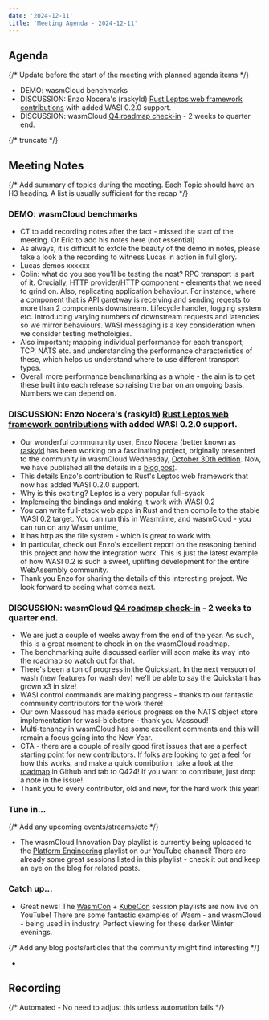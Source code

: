 ```yaml
---
date: '2024-12-11'
title: 'Meeting Agenda - 2024-12-11'
---
```


## Agenda

{/* Update before the start of the meeting with planned agenda items */}

- DEMO: wasmCloud benchmarks
- DISCUSSION: Enzo Nocera's (raskyld) [Rust Leptos web framework contributions](https://wasmcloud.com/blog/2024-12-10-leptos-and-wasi-0.2-for-full-stack-wasm-development) with added WASI 0.2.0 support.
- DISCUSSION: wasmCloud [Q4 roadmap check-in](https://github.com/orgs/wasmCloud/projects/7/views/12) - 2 weeks to quarter end.

{/* truncate */}

## Meeting Notes

{/* Add summary of topics during the meeting. Each Topic should have an H3 heading. A list is usually sufficient for the recap */}

### DEMO: wasmCloud benchmarks

- CT to add recording notes after the fact - missed the start of the meeting. Or Eric to add his notes here (not essential)
- As always, it is difficult to extole the beauty of the demo in notes, please take a look a the recording to witness Lucas in action in full glory.
- Lucas demos xxxxxx
- Colin: what do you see you'll be testing the nost? RPC transport is part of it. Crucially, HTTP provider/HTTP component - elements that we need to grind on. Also, replicating application behaviour. For instance, where a component that is API garetway is receiving and sending reqests to more than 2 components downstream. Lifecycle handler, logging system etc. Introducing varying numbers of downstream requests and latencies so we mirror behaviours. WASI messaging is a key consideration when we consider testing metholoigies.
- Also important; mapping individual performance for each transport; TCP, NATS etc. and understanding the performance characteristics of these, which helps us understand where to use different transport types.
- Overall more performance benchmarking as a whole - the aim is to get these built into each release so raising the bar on an ongoing basis. Numbers we can depend on.

### DISCUSSION: Enzo Nocera's (raskyld) [Rust Leptos web framework contributions](https://wasmcloud.com/blog/2024-12-10-leptos-and-wasi-0.2-for-full-stack-wasm-development) with added WASI 0.2.0 support.

- Our wonderful commununity user, Enzo Nocera (better known as [raskyld](https://github.com/raskyld) has been working on a fascinating project, originally presented to the community in wasmCloud Wednesday, [October 30th edition](https://wasmcloud.com/community/2024/10/30/community-meeting). Now, we have published all the details in a [blog post](https://wasmcloud.com/blog/2024-12-10-leptos-and-wasi-0.2-for-full-stack-wasm-development).
- This details Enzo's contribution to Rust's Leptos web framework that now has added WASI 0.2.0 support.
- Why is this exciting? Leptos is a very popular full-syack
- Implemeing the bindings and making it work with WASI 0.2
- You can write full-stack web apps in Rust and then compile to the stable WASI 0.2 target. You can run this in Wasmtime, and wasmCloud - you can run on any Wasm untime,
- It has http as the file system - which is great to work with.
- In particular, check out Enzo's excellent report on the reasoning behind this project and how the integration work.
This is just the latest example of how WASI 0.2 is such a sweet, uplifting development for the entire WebAssembly community.
- Thank you Enzo for sharing the details of this interesting project. We look forward to seeing what comes next.

### DISCUSSION: wasmCloud [Q4 roadmap check-in](https://github.com/orgs/wasmCloud/projects/7/views/12) - 2 weeks to quarter end.

- We are just a couple of weeks away from the end of the year. As such, this is a great moment to check in on the wasmCloud roadmap.
- The benchmarking suite discussed earlier will soon make its way into the roadmap so watch out for that.
- There's been a ton of progress in the Quickstart. In the next versuon of wash (new features for wash dev) we'll be able to say the Quickstart has grown x3 in size!
- WASI control commands are making progress - thanks to our fantastic community contributors for the work there!
- Our own Massoud has made serious progress on the NATS object store implementation for wasi-blobstore - thank you Massoud!
- Multi-tenancy in wasmCloud has some excellent comments and this will remain a focus going into the New Year.
- CTA - there are a couple of really good first issues that are a perfect starting point for new contributors. If folks are looking to get a feel for how this works, and make a quick conribution, take a look at the [roadmap](https://github.com/orgs/wasmCloud/projects/7/views/12) in Github and tab to Q424! If you want to contribute, just drop a note in the issue!
- Thank you to every contributor, old and new, for the hard work this year!

### Tune in…

{/* Add any upcoming events/streams/etc */}

- The wasmCloud Innovation Day playlist is currently being uploaded to the [Platform Engineering](https://youtube.com/playlist?list=PL25tdRgIAXStcnLCeE_GUTjbTNxFaDnBJ&feature=shared) playlist on our YouTube channel! There are already some great sessions listed in this playlist - check it out and keep an eye on the blog for related posts.

### Catch up…

- Great news! The [WasmCon](https://youtube.com/playlist?list=PLbzoR-pLrL6o0UD4PoO0H_RnoToEiWBIS&feature=shared) + [KubeCon](https://www.youtube.com/watch?v=WI7wp8xwgkk&list=PLj6h78yzYM2Pw4mRw4S-1p_xLARMqPkA7) session playlists are now live on YouTube! There are some fantastic examples of Wasm - and wasmCloud - being used in industry. Perfect viewing for these darker Winter evenings.


{/* Add any blog posts/articles that the community might find interesting */}

-

## Recording

{/* Automated - No need to adjust this unless automation fails */}

<YouTube url="https://www.youtube.com/watch?v=oZeaX11XoS4" />
